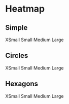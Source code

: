 




# Heatmap

## Simple
<Tabs className="mt-4" size="small">
  <TabList>
    <Tab>XSmall</Tab>
    <Tab>Small</Tab>
    <Tab>Medium</Tab>
    <Tab>Large</Tab>
  </TabList>
  <TabPanel>
    <BlockCanvas
      lightStory={XsLightStories.Simple}
      darkStory={XsDarkStories.Simple}
      lightMeta={XsLightStories}
      darkMeta={XsDarkStories}
    />
  </TabPanel>
  <TabPanel>
    <BlockCanvas
      lightStory={SmLightStories.Simple}
      darkStory={SmDarkStories.Simple}
      lightMeta={SmLightStories}
      darkMeta={SmDarkStories}
    />
  </TabPanel>
  <TabPanel>
    <BlockCanvas
      lightStory={MdLightStories.Simple}
      darkStory={MdDarkStories.Simple}
      lightMeta={MdLightStories}
      darkMeta={MdDarkStories}
    />
  </TabPanel>
  <TabPanel>
    <BlockCanvas
      lightStory={LgLightStories.Simple}
      darkStory={LgDarkStories.Simple}
      lightMeta={LgLightStories}
      darkMeta={LgDarkStories}
    />
  </TabPanel>
</Tabs>

## Circles
<Tabs className="mt-4" size="small">
  <TabList>
    <Tab>XSmall</Tab>
    <Tab>Small</Tab>
    <Tab>Medium</Tab>
    <Tab>Large</Tab>
  </TabList>
  <TabPanel>
    <BlockCanvas
      lightStory={XsLightStories.SimpleCircle}
      darkStory={XsDarkStories.SimpleCircle}
      lightMeta={XsLightStories}
      darkMeta={XsDarkStories}
    />
  </TabPanel>
  <TabPanel>
    <BlockCanvas
      lightStory={SmLightStories.SimpleCircle}
      darkStory={SmDarkStories.SimpleCircle}
      lightMeta={SmLightStories}
      darkMeta={SmDarkStories}
    />
  </TabPanel>
  <TabPanel>
    <BlockCanvas
      lightStory={MdLightStories.SimpleCircle}
      darkStory={MdDarkStories.SimpleCircle}
      lightMeta={MdLightStories}
      darkMeta={MdDarkStories}
    />
  </TabPanel>
  <TabPanel>
    <BlockCanvas
      lightStory={LgLightStories.SimpleCircle}
      darkStory={MdDarkStories.SimpleCircle}
      lightMeta={LgLightStories}
      darkMeta={LgDarkStories}
    />
  </TabPanel>
</Tabs>

## Hexagons
<Tabs className="mt-4" size="small">
  <TabList>
    <Tab>XSmall</Tab>
    <Tab>Small</Tab>
    <Tab>Medium</Tab>
    <Tab>Large</Tab>
  </TabList>
  <TabPanel>
    <BlockCanvas
      lightStory={XsLightStories.SimpleHex}
      darkStory={XsDarkStories.SimpleHex}
      lightMeta={XsLightStories}
      darkMeta={XsDarkStories}
    />
  </TabPanel>
  <TabPanel>
    <BlockCanvas
      lightStory={SmLightStories.SimpleHex}
      darkStory={SmDarkStories.SimpleHex}
      lightMeta={SmLightStories}
      darkMeta={SmDarkStories}
    />
  </TabPanel>
  <TabPanel>
    <BlockCanvas
      lightStory={MdLightStories.SimpleHex}
      darkStory={MdDarkStories.SimpleHex}
      lightMeta={MdLightStories}
      darkMeta={MdDarkStories}
    />
  </TabPanel>
  <TabPanel>
    <BlockCanvas
      lightStory={LgLightStories.SimpleHex}
      darkStory={MdDarkStories.SimpleHex}
      lightMeta={LgLightStories}
      darkMeta={LgDarkStories}
    />
  </TabPanel>
</Tabs>
